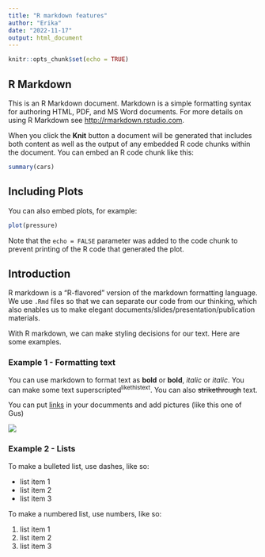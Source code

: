 ```yaml
---
title: "R markdown features"
author: "Erika"
date: "2022-11-17"
output: html_document
---
```


```r
knitr::opts_chunk$set(echo = TRUE)
```

## R Markdown

This is an R Markdown document. Markdown is a simple formatting syntax for authoring HTML, PDF, and MS Word documents. For more details on using R Markdown see <http://rmarkdown.rstudio.com>.

When you click the **Knit** button a document will be generated that includes both content as well as the output of any embedded R code chunks within the document. You can embed an R code chunk like this:

```r
summary(cars)
```

## Including Plots

You can also embed plots, for example:

```r
plot(pressure)
```

Note that the `echo = FALSE` parameter was added to the code chunk to prevent printing of the R code that generated the plot.

## Introduction
R markdown is a "R-flavored" version of the markdown formatting language. We use `.Rmd` files so that we can separate our code from our thinking, which also enables us to make elegant documents/slides/presentation/publication materials.

With R markdown, we can make styling decisions for our text. Here are some examples.

### Example 1 - Formatting text

You can use markdown to format text as **bold** or __bold__, *italic* or _italic_. You can make some text superscripted^likethistext^. You can also ~~strikethrough~~ text.  

You can put [links](https://www.natureupnorth.org) in your documments and add pictures (like this one of Gus)

![](Images/gus_gus.jpg)

### Example 2 - Lists
To make a bulleted list, use dashes, like so:

- list item 1
- list item 2
- list item 3

To make a numbered list, use numbers, like so:

1. list item 1
2. list item 2
3. list item 3